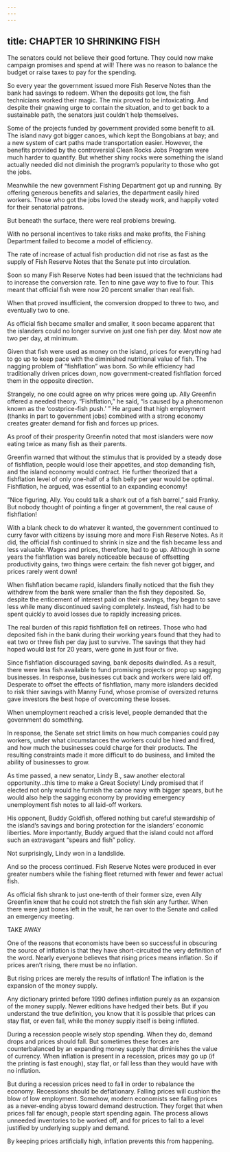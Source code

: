 ```yaml
---
---
---
```

title: CHAPTER 10 SHRINKING FISH
---

The senators could not believe their good fortune. They could now make campaign promises and spend at will! There was no reason to balance the budget or raise taxes to pay for the spending.

So every year the government issued more Fish Reserve Notes than the bank had savings to redeem. When the deposits got low, the fish technicians worked their magic. The mix proved to be intoxicating. And despite their gnawing urge to contain the situation, and to get back to a sustainable path, the senators just couldn’t help themselves.

Some of the projects funded by government provided some benefit to all. The island navy got bigger canoes, which kept the Bongobians at bay; and a new system of cart paths made transportation easier. However, the benefits provided by the controversial Clean Rocks Jobs Program were much harder to quantify. But whether shiny rocks were something the island actually needed did not diminish the program’s popularity to those who got the jobs.

Meanwhile the new government Fishing Department got up and running. By offering generous benefits and salaries, the department easily hired workers. Those who got the jobs loved the steady work, and happily voted for their senatorial patrons.

But beneath the surface, there were real problems brewing.

With no personal incentives to take risks and make profits, the Fishing Department failed to become a model of efficiency.

The rate of increase of actual fish production did not rise as fast as the supply of Fish Reserve Notes that the Senate put into circulation.

Soon so many Fish Reserve Notes had been issued that the technicians had to increase the conversion rate. Ten to nine gave way to five to four. This meant that official fish were now 20 percent smaller than real fish.

When that proved insufficient, the conversion dropped to three to two, and eventually two to one.

As official fish became smaller and smaller, it soon became apparent that the islanders could no longer survive on just one fish per day. Most now ate two per day, at minimum.

Given that fish were used as money on the island, prices for everything had to go up to keep pace with the diminished nutritional value of fish. The nagging problem of “fishflation” was born. So while efficiency had traditionally driven prices down, now government-created fishflation forced them in the opposite direction.

Strangely, no one could agree on why prices were going up. Ally Greenfin offered a needed theory. “Fishflation,” he said, “is caused by a phenomenon known as the ‘costprice-fish push.’ ” He argued that high employment (thanks in part to government jobs) combined with a strong economy creates greater demand for fish and forces up prices.

As proof of their prosperity Greenfin noted that most islanders were now eating twice as many fish as their parents.

Greenfin warned that without the stimulus that is provided by a steady dose of fishflation, people would lose their appetites, and stop demanding fish, and the island economy would contract. He further theorized that a fishflation level of only one-half of a fish belly per year would be optimal. Fishflation, he argued, was essential to an expanding economy!

“Nice figuring, Ally. You could talk a shark out of a fish barrel,” said Franky. But nobody thought of pointing a finger at government, the real cause of fishflation!

With a blank check to do whatever it wanted, the government continued to curry favor with citizens by issuing more and more Fish Reserve Notes. As it did, the official fish continued to shrink in size and the fish became less and less valuable. Wages and prices, therefore, had to go up. Although in some years the fishflation was barely noticeable because of offsetting productivity gains, two things were certain: the fish never got bigger, and prices rarely went down!

When fishflation became rapid, islanders finally noticed that the fish they withdrew from the bank were smaller than the fish they deposited. So, despite the enticement of interest paid on their savings, they began to save less while many discontinued saving completely. Instead, fish had to be spent quickly to avoid losses due to rapidly increasing prices.

The real burden of this rapid fishflation fell on retirees. Those who had deposited fish in the bank during their working years found that they had to eat two or three fish per day just to survive. The savings that they had hoped would last for 20 years, were gone in just four or five.

Since fishflation discouraged saving, bank deposits dwindled. As a result, there were less fish available to fund promising projects or prop up sagging businesses. In response, businesses cut back and workers were laid off. Desperate to offset the effects of fishflation, many more islanders decided to risk thier savings with Manny Fund, whose promise of oversized returns gave investors the best hope of overcoming these losses.

When unemployment reached a crisis level, people demanded that the government do something.

In response, the Senate set strict limits on how much companies could pay workers, under what circumstances the workers could be hired and fired, and how much the businesses could charge for their products. The resulting constraints made it more difficult to do business, and limited the ability of businesses to grow.

As time passed, a new senator, Lindy B., saw another electoral opportunity…this time to make a Great Society! Lindy promised that if elected not only would he furnish the canoe navy with bigger spears, but he would also help the sagging economy by providing emergency unemployment fish notes to all laid-off workers.

His opponent, Buddy Goldfish, offered nothing but careful stewardship of the island’s savings and boring protection for the islanders’ economic liberties. More importantly, Buddy argued that the island could not afford such an extravagant “spears and fish” policy.

Not surprisingly, Lindy won in a landslide.

And so the process continued. Fish Reserve Notes were produced in ever greater numbers while the fishing fleet returned with fewer and fewer actual fish.

As official fish shrank to just one-tenth of their former size, even Ally Greenfin knew that he could not stretch the fish skin any further. When there were just bones left in the vault, he ran over to the Senate and called an emergency meeting.

TAKE AWAY

One of the reasons that economists have been so successful in obscuring the source of inflation is that they have short-circuited the very definition of the word. Nearly everyone believes that rising prices means inflation. So if prices aren’t rising, there must be no inflation.

But rising prices are merely the results of inflation! The inflation is the expansion of the money supply.

Any dictionary printed before 1990 defines inflation purely as an expansion of the money supply. Newer editions have hedged their bets. But if you understand the true definition, you know that it is possible that prices can stay flat, or even fall, while the money supply itself is being inflated.

During a recession people wisely stop spending. When they do, demand drops and prices should fall. But sometimes these forces are counterbalanced by an expanding money supply that diminishes the value of currency. When inflation is present in a recession, prices may go up (if the printing is fast enough), stay flat, or fall less than they would have with no inflation.

But during a recession prices need to fall in order to rebalance the economy. Recessions should be deflationary. Falling prices will cushion the blow of low employment. Somehow, modern economists see falling prices as a never-ending abyss toward demand destruction. They forget that when prices fall far enough, people start spending again. The process allows unneeded inventories to be worked off, and for prices to fall to a level justified by underlying supply and demand.

By keeping prices artificially high, inflation prevents this from happening.


